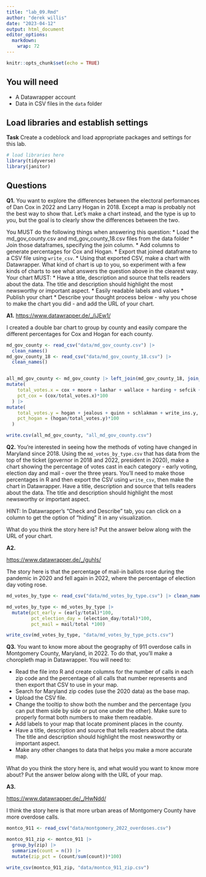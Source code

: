 ```yaml
---
title: "lab_09.Rmd"
author: "derek willis"
date: "2023-04-12"
output: html_document
editor_options: 
  markdown: 
    wrap: 72
---
```


```r
knitr::opts_chunk$set(echo = TRUE)
```

## You will need

-   A Datawrapper account
-   Data in CSV files in the `data` folder

## Load libraries and establish settings

**Task** Create a codeblock and load appropriate packages and settings
for this lab.

```r
# load libraries here
library(tidyverse)
library(janitor)
```

## Questions

**Q1.** You want to explore the differences between the electoral
performances of Dan Cox in 2022 and Larry Hogan in 2018. Except a map is
probably not the best way to show that. Let's make a chart instead, and
the type is up to you, but the goal is to clearly show the differences
between the two.

You MUST do the following things when answering this question: \* Load
the md_gov_county.csv and md_gov_county_18.csv files from the data
folder \* Join those dataframes, specifying the join column. \* Add
columns to generate percentages for Cox and Hogan. \* Export that joined
dataframe to a CSV file using `write_csv`. \* Using that exported CSV,
make a chart with Datawrapper. What kind of chart is up to you, so
experiment with a few kinds of charts to see what answers the question
above in the clearest way. Your chart MUST: \* Have a title, description
and source that tells readers about the data. The title and description
should highlight the most newsworthy or important aspect. \* Easily
readable labels and values \* Publish your chart \* Describe your
thought process below - why you chose to make the chart you did - and
add the URL of your chart.

**A1.** <https://www.datawrapper.de/_/jJEw1/>

I created a double bar chart to group by county and easily compare the
different percentages for Cox and Hogan for each county.

```r
md_gov_county <- read_csv("data/md_gov_county.csv") |>
  clean_names()
md_gov_county_18 <- read_csv("data/md_gov_county_18.csv") |>
  clean_names()


all_md_gov_county <- md_gov_county |> left_join(md_gov_county_18, join_by("geoid", "county")) |>
mutate(
    total_votes.x = cox + moore + lashar + wallace + harding + sefcik + write_ins.x,
    pct_cox = (cox/total_votes.x)*100
  ) |>
mutate(
    total_votes.y = hogan + jealous + quinn + schlakman + write_ins.y,
    pct_hogan = (hogan/total_votes.y)*100
  )

write.csv(all_md_gov_county, "all_md_gov_county.csv")
```

**Q2.** You're interested in seeing how the methods of voting have
changed in Maryland since 2018. Using the `md_votes_by_type.csv` that
has data from the top of the ticket (governor in 2018 and 2022,
president in 2020), make a chart showing the percentage of votes cast in
each category - early voting, election day and mail - over the three
years. You'll need to make those percentages in R and then export the
CSV using `write_csv`, then make the chart in Datawrapper. Have a title,
description and source that tells readers about the data. The title and
description should highlight the most newsworthy or important aspect.

HINT: In Datawrapper's "Check and Describe" tab, you can click on a
column to get the option of "hiding" it in any visualization.

What do you think the story here is? Put the answer below along with the
URL of your chart.

**A2.**

<https://www.datawrapper.de/_/guhIs/>

The story here is that the percentage of mail-in ballots rose during the
pandemic in 2020 and fell again in 2022, where the percentage of
election day voting rose.

```r
md_votes_by_type <- read_csv("data/md_votes_by_type.csv") |> clean_names()

md_votes_by_type <- md_votes_by_type |>
  mutate(pct_early = (early/total)*100,
         pct_election_day = (election_day/total)*100,
         pct_mail = mail/total *100)

write_csv(md_votes_by_type, "data/md_votes_by_type_pcts.csv")
```

**Q3.** You want to know more about the geography of 911 overdose calls
in Montgomery County, Maryland, in 2022. To do that, you'll make a
choropleth map in Datawrapper. You will need to:

-   Read the file into R and create columns for the number of calls in
    each zip code and the percentage of all calls that number represents
    and then export that CSV to use in your map.
-   Search for Maryland zip codes (use the 2020 data) as the base map.
-   Upload the CSV file.
-   Change the tooltip to show both the number and the percentage (you
    can put them side by side or put one under the other). Make sure to
    properly format both numbers to make them readable.
-   Add labels to your map that locate prominent places in the county.
-   Have a title, description and source that tells readers about the
    data. The title and description should highlight the most newsworthy
    or important aspect.
-   Make any other changes to data that helps you make a more accurate
    map.

What do you think the story here is, and what would you want to know
more about? Put the answer below along with the URL of your map.

**A3.**

<https://www.datawrapper.de/_/HwNdd/>

I think the story here is that more urban areas of Montgomery County
have more overdose calls.

```r
montco_911 <- read_csv("data/montgomery_2022_overdoses.csv")

montco_911_zip <- montco_911 |> 
  group_by(zip) |> 
  summarize(count = n()) |>
  mutate(zip_pct = (count/sum(count))*100)

write_csv(montco_911_zip, "data/montco_911_zip.csv")
```
